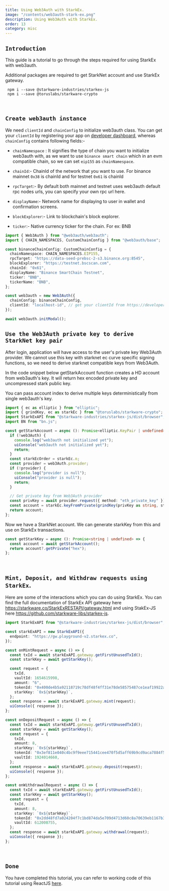 ```yaml
---
title: Using Web3Auth with StarkEx.
image: "/contents/web3auth-stark-ex.png"
description: Using Web3Auth with StarkEx.
order: 13
category: misc
---
```




## `Introduction`

This guide is a tutorial to go through the steps required for using StarkEx with web3auth.

<RegisterApplication />

<InstallWeb3Auth />

Additional packages are required to get StarkNet account and use StarkEx gateway.

```shell
 npm i --save @starkware-industries/starkex-js
 npm i --save @toruslabs/starkware-crypto
```

<br />

## `Create web3auth instance`

We need `clientId` and `chainConfig` to initialize web3auth class. You can get your `clientId` by registering your app on
[developer dashboard](https://developer.web3auth.io), whereas `chainConfig` contains following fields:-

- `chainNamespace` : It signifies the type of chain you want to initialize web3auth with, as we want to use `binance smart chain` which in an evm
  compatible chain, so we can set `eip155` as `chainNamespace`.

- `chainId`:- ChainId of the network that you want to use. For binance mainnet `0x38` is chainId and for testnet `0x61` is chainId

- `rpcTarget`:- By default both mainnet and testnet uses web3auth default rpc nodes urls, you can specify your own rpc url here.

- `displayName`:- Network name for displaying to user in wallet and confirmation screens.

- `blockExplorer`:- Link to blockchain's block explorer.

- `ticker`:- Native currency ticker for the chain. For ex: BNB

```ts
import { Web3Auth } from "@web3auth/web3auth";
import { CHAIN_NAMESPACES, CustomChainConfig } from "@web3auth/base";

const binanceChainConfig: CustomChainConfig = {
  chainNamespace: CHAIN_NAMESPACES.EIP155,
  rpcTarget: "https://data-seed-prebsc-2-s3.binance.org:8545",
  blockExplorer: "https://testnet.bscscan.com",
  chainId: "0x61",
  displayName: "Binance SmartChain Testnet",
  ticker: "BNB",
  tickerName: "BNB",
};

const web3auth = new Web3Auth({
  chainConfig: binanceChainConfig,
  clientId: "localhost-id", // get your clientId from https://developer.web3auth.io
});

await web3auth.initModal();
```

<SubscribeEvents />

<InstantiateWeb3Auth />

<CommonSdkFunctions />

## `Use the Web3Auth private key to derive StarkNet key pair`

After login, application will have access to the user's private key Web3Auth provider. We cannot use this key with starknet ec curve specific signing
functions, so we need to derive starknet compatible keys from Web3Auth.

In the code snippet below getStarkAccount function creates a HD account from web3auth's key. It will return hex encoded private key and uncompressed
stark public key.

You can pass account index to derive multiple keys deterministically from single web3auth's key.

```ts
import { ec as elliptic } from "elliptic";
import { grindKey, ec as starkEc } from "@toruslabs/starkware-crypto";
import StarkExAPI from "@starkware-industries/starkex-js/dist/browser";
import BN from "bn.js";

const getStarkAccount = async (): Promise<elliptic.KeyPair | undefined> => {
  if (!web3Auth) {
    console.log("web3auth not initialized yet");
    uiConsole("web3auth not initialized yet");
    return;
  }
  const starkEcOrder = starkEc.n;
  const provider = web3Auth.provider;
  if (!provider) {
    console.log("provider is null");
    uiConsole("provider is null");
    return;
  }

  // Get private key from Web3Auth provider
  const privKey = await provider.request({ method: "eth_private_key" });
  const account = starkEc.keyFromPrivate(grindKey(privKey as string, starkEcOrder as BN), "hex");
  return account;
};
```

Now we have a StarkNet account. We can generate starkKey from this and use on StarkEx transactions.

```ts
const getStarkKey = async (): Promise<string | undefined> => {
  const account = await getStarkAccount();
  return account?.getPrivate("hex");
};
```

<br />

## `Mint, Deposit, and Withdraw requests using StarkEx`.

Here are some of the interactions which you can do using StarkEx. You can find the full documentation of StarkEx API gateway here
https://starkware.co/StarkExRESTAPI/gateway.html and using StakEx-JS here https://github.com/starkware-libs/starkex-js.

```ts
import StarkExAPI from "@starkware-industries/starkex-js/dist/browser";

const starkExAPI = new StarkExAPI({
  endpoint: "https://gw.playground-v2.starkex.co",
});

const onMintRequest = async () => {
  const txId = await starkExAPI.gateway.getFirstUnusedTxId();
  const starkKey = await getStarkKey();

  const request = {
    txId,
    vaultId: 1654615998,
    amount: "6",
    tokenId: "0x400de4b5a92118719c78df48f4ff31e78de58575487ce1eaf19922ad9b8a714",
    starkKey: `0x${starkKey}`,
  };
  const response = await starkExAPI.gateway.mint(request);
  uiConsole({ response });
};

const onDepositRequest = async () => {
  const txId = await starkExAPI.gateway.getFirstUnusedTxId();
  const starkKey = await getStarkKey();
  const request = {
    txId,
    amount: 8,
    starkKey: `0x${starkKey}`,
    tokenId: "0x3ef811e040c4bc9f9eee715441cee470f5d5aff69b9cd9aca7884f5a442a890",
    vaultId: 1924014660,
  };
  const response = await starkExAPI.gateway.deposit(request);
  uiConsole({ response });
};

const onWithdrawalRequest = async () => {
  const txId = await starkExAPI.gateway.getFirstUnusedTxId();
  const starkKey = await getStarkKey();
  const request = {
    txId,
    amount: 8,
    starkKey: `0x${starkKey}`,
    tokenId: "0x2dd48fd7a024204f7c1bd874da5e709d4713d60c8a70639eb1167b367a9c378",
    vaultId: 612008755,
  };
  const response = await starkExAPI.gateway.withdrawal(request);
  uiConsole({ response });
};
```

<br />

## `Done`

You have completed this tutorial, you can refer to working code of this tutorial using ReactJS
[here](https://github.com/Web3Auth/Web3Auth/tree/master/examples/starkex-react-app).

